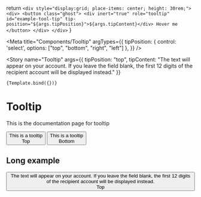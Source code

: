 
  return `
        <div style="display:grid; place-items: center; height: 30rem;">
          <div>
            <button class="ghost">
              <div inert="true" role="tooltip" id="example-tool-tip" tip-position="${args.tipPosition}">${args.tipContent}</div>
              Hover me
            </button>
          </div>
        </div>
  `
}

<Meta
  title="Components/Tooltip"
  argTypes={{
    tipPosition: {
      control: 'select',
      options: ["top", "bottom", "right", "left"]
    },
  }}
/>

<Story
  name="Tooltip"
   args={{
    tipPosition: "top",
    tipContent: "The text will appear on your account. If you leave the field blank, the first 12 digits of the recipient account will be displayed instead."
   }}
>
    {Template.bind({})}
</Story>

# Tooltip

This is the documentation page for tooltip

<Canvas>
  <button>
    <div inert role="tooltip" id="example-tool-tip" tip-position="top">This is a tooltip</div>
    Top
  </button>
  <button>
    <div inert role="tooltip" id="example-tool-tip" tip-position="bottom">This is a tooltip</div>
    Bottom
  </button>
</Canvas>

## Long example

<Canvas>
    <button>
      <div inert role="tooltip" id="example-tool-tip" tip-position="bottom">The text will appear on your account. If you leave the field blank, the first 12 digits of the recipient account will be displayed instead.</div>
      Top
    </button>
</Canvas>
